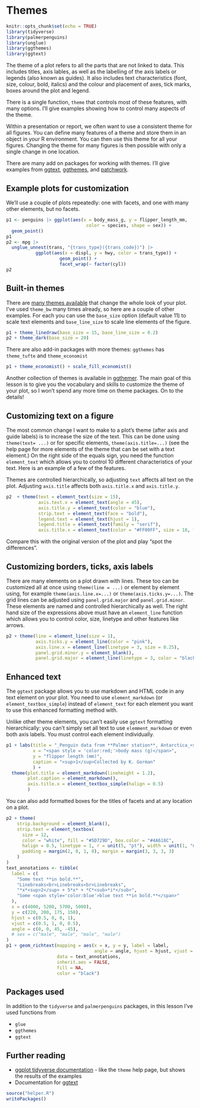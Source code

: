 # Themes {#theme}

```r
knitr::opts_chunk$set(echo = TRUE)
library(tidyverse)
library(palmerpenguins)
library(unglue)
library(ggthemes)
library(ggtext)
```

The theme of a plot refers to all the parts that are not linked to data. This includes titles, axis lables, as well as the labelling of the axis labels or legends (also known as guides). It also includes text characteristics (font, size, colour, bold, italics) and the colour and placement of axes, tick marks, boxes around the plot and legend.

There is a single function, `theme` that controls most of these features, with many options. I'll give examples showing how to control many aspects of the theme.

Within a presentation or report, we often want to use a consistent theme for all figures. You can define many features of a theme and store them in an object in your R environment. You can then use this theme for all your figures. Changing the theme for many figures is then possible with only a single change in one location.

There are many add on packages for working with themes. I'll give examples from [ggtext](), [ggthemes](), and [patchwork]().

## Example plots for customization

We'll use a couple of plots repeatedly: one with facets, and one with many other elements, but no facets.

```r
p1 <- penguins |> ggplot(aes(x = body_mass_g, y = flipper_length_mm, 
                              color = species, shape = sex)) + 
  geom_point()
p1
p2 <- mpg |> 
  unglue_unnest(trans, "{trans_type}({trans_code})") |>
           ggplot(aes(x = displ, y = hwy, color = trans_type)) +
                    geom_point() +
                    facet_wrap(~ factor(cyl))
p2
```

## Built-in themes

There are [many themes available](https://ggplot2.tidyverse.org/reference/ggtheme.html) that change the whole look of your plot. I've used `theme_bw` many times already, so here are a couple of other examples. For each you can use the `base_size` option (default value 11) to scale text elements and `base_line_size` to scale line elements of the figure.

```r
p1 + theme_linedraw(base_size = 15, base_line_size = 0.2)
p2 + theme_dark(base_size = 20)
```

There are also add-in packages with more themes: `ggthemes` has `theme_tufte` and `theme_economist`

```r
p1 + theme_economist() + scale_fill_economist()
```

Another collection of themes is available in [ggthemer](https://github.com/Mikata-Project/ggthemr). The main goal of this lesson is to give you the vocabulary and skills to customize the theme of your plot, so I won't spend any more time on theme packages. On to the details!

## Customizing text on a figure

The most common change I want to make to a plot's theme (after axis and guide labels) is to increase the size of the text. This can be done using `theme(text= ...)` or for specific elements, `theme(axis.title=...)` (see the help page for more elements of the theme that can be set with a text element.) On the right side of the equals sign, you need the function `element_text` which allows you to control 10 different characteristics of your text. Here is an example of a few of the features.

Themes are controlled hierarchically, so adjusting `text` affects all text on the plot. Adjusting `axis.title` affects both `axis.title.x` and `axis.title.y`.

```r
p2  + theme(text = element_text(size = 15),
            axis.text.x = element_text(angle = 45),
            axis.title.y = element_text(color = "blue"),
            strip.text = element_text(face = "bold"),
            legend.text = element_text(hjust = 1),
            legend.title = element_text(family = "serif"),
            axis.title.x = element_text(color = "#FF00FF", size = 18, face = "italic", family = "mono"))
```

Compare this with the original version of the plot and play "spot the differences".


## Customizing borders, ticks, axis labels

There are many elements on a plot drawn with lines. These too can be customized all at once using `theme(line = ...)` or element by element using, for example `theme(axis.line.x=...)` or `theme(axis.ticks.y=...)`. The grid lines can be adjusted using `panel.grid.major` and `panel.grid.minor`. These elements are named and controlled hierarchically as well. The right hand size of the expressions above must have an `element_line` function which allows you to control color, size, linetype and other features like arrows. 

```r
p2 + theme(line = element_line(size = 1),
           axis.ticks.y = element_line(color = "pink"),
           axis.line.x = element_line(linetype = 3, size = 0.25),
           panel.grid.minor.y = element_blank(),
           panel.grid.major = element_line(linetype = 3, color = "black", size = 0.25))
```

## Enhanced text

The `ggtext` package allows you to use markdown and HTML code in any text element on your plot. You need to use `element_markdown` (or `element_textbox_simple`) instead of `element_text` for each element you want to use this enhanced formatting method with.

Unlike other theme elements, you can't easily use `ggtext` formatting hierarchically: you can't simply set all text to use `elemment_markdown` or even both axis labels. You must control each element individually.

```r
p1 + labs(title = "_Penguin data from **Palmer station**, Antarctica_<sup>1</sup>",
          x = "<span style = 'color:red;'>body mass (g)</span>",
          y = "flipper length (mm)",
          caption = "<sup>1</sup>Collected by K. Gorman"
          ) + 
  theme(plot.title = element_markdown(lineheight = 1.2),
        plot.caption = element_markdown(),
        axis.title.x = element_textbox_simple(halign = 0.5)
        )
```

You can also add formatted boxes for the titles of facets and at any location on a plot.

```r
p2 + theme(
    strip.background = element_blank(),
    strip.text = element_textbox(
      size = 12,
      color = "white", fill = "#5D729D", box.color = "#4A618C",
      halign = 0.5, linetype = 1, r = unit(5, "pt"), width = unit(1, "npc"),
      padding = margin(2, 0, 1, 0), margin = margin(3, 3, 3, 3)
    )
)
text_annotations <- tibble(
  label = c(
    "Some text **in bold.**",
    "Linebreaks<br>Linebreaks<br>Linebreaks",
    "*x*<sup>2</sup> + 5*x* + *C*<sub>*i*</sub>",
    "Some <span style='color:blue'>blue text **in bold.**</span>"
  ),
  x = c(4000, 5200, 5700, 5000),
  y = c(220, 200, 175, 150),
  hjust = c(0.5, 0, 0, 1),
  vjust = c(0.5, 1, 0, 0.5),
  angle = c(0, 0, 45, -45),
  # sex = c("male", "male", "male", "male")
)
p1 + geom_richtext(mapping = aes(x = x, y = y, label = label,
                                 angle = angle, hjust = hjust, vjust = vjust),
                   data = text_annotations,
                   inherit.aes = FALSE,
                   fill = NA,
                   color = "black")
```

## Packages used

In addition to the `tidyverse` and `palmerpenguins` packages, in this lesson I've used functions from 

* `glue`
* `ggthemes`
* `ggtext`


## Further reading

* [ggplot tidyverse documentation](https://ggplot2.tidyverse.org/reference/theme.html) - like the `theme` help page, but shows the results of the examples
* Documentation for [ggtext](https://github.com/wilkelab/ggtext)

```r
source("helper.R")
writePackages()
```

